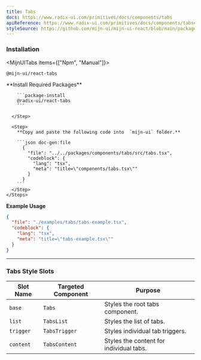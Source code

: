 ```yaml
---
title: Tabs
docs: https://www.radix-ui.com/primitives/docs/components/tabs
apiReference: https://www.radix-ui.com/primitives/docs/components/tabs#api-reference
styleSource: https://github.com/mijn-ui/mijn-ui-react/blob/main/packages/theme/src/components/tabs.ts
---
```



<ComponentPreview>
  <TabsExample />
</ComponentPreview>

### Installation

<MijnUITabs items={["Npm", "Manual"]}>
  <MijnUITabsContent value="Npm">
  ```package-install
  @mijn-ui/react-tabs
  ```
  </MijnUITabsContent>

  <MijnUITabsContent value="Manual">
    <Steps>
      <Step>
        **Install Required Packages**

        ```package-install
        @radix-ui/react-tabs
        ```

      </Step>

      <Step>
        **Copy and paste the following code into  `mijn-ui` folder.**

        ```json doc-gen:file
          {
            "file": "../../packages/components/tabs/src/tabs.tsx",
            "codeblock": {
              "lang": "tsx",
              "meta": "title=\"components/tabs.tsx\""
            }
          }
        ```
      </Step>
    </Steps>

  </MijnUITabsContent>
</MijnUITabs>

**Example Usage**

```json doc-gen:file
{
  "file": "./examples/tabs/tabs-example.tsx",
  "codeblock": {
    "lang": "tsx",
    "meta": "title=\"tabs-example.tsx\""
  }
}
```

---

### Tabs Style Slots

| **Slot Name**    | **Targeted Component** | **Purpose**                                      |
|-------------------|------------------------|-------------------------------------------------|
| `base`           | `Tabs`                | Styles the root tabs component.                 |
| `list`           | `TabsList`            | Styles the list of tabs.                        |
| `trigger`        | `TabsTrigger`         | Styles individual tab triggers.                 |
| `content`        | `TabsContent`         | Styles the content for individual tabs.         |